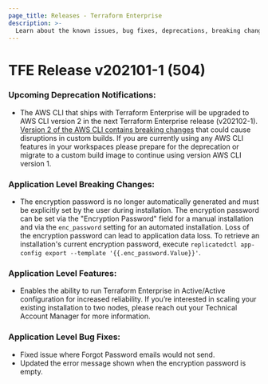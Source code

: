```yaml
---
page_title: Releases - Terraform Enterprise
description: >-
  Learn about the known issues, bug fixes, deprecations, breaking changes, features and security fixes for the v202101-1 (504) release.
---
```


# TFE Release v202101-1 (504)

### Upcoming Deprecation Notifications:

* The AWS CLI that ships with Terraform Enterprise will be upgraded to AWS CLI version 2 in the next Terraform Enterprise release (v202102-1). [Version 2 of the AWS CLI contains breaking changes](https://docs.aws.amazon.com/cli/latest/userguide/cliv2-migration.html) that could cause disruptions in custom builds. If you are currently using any AWS CLI features in your workspaces please prepare for the deprecation or migrate to a custom build image to continue using version AWS CLI version 1.

### Application Level Breaking Changes:

* The encryption password is no longer automatically generated and must be explicitly set by the user during installation. The encryption password can be set via the "Encryption Password" field for a manual installation and via the `enc_password` setting for an automated installation. Loss of the encryption password can lead to application data loss. To retrieve an installation's current encryption password, execute `replicatedctl app-config export --template '{{.enc_password.Value}}'`.

### Application Level Features:

* Enables the ability to run Terraform Enterprise in Active/Active configuration for increased reliability. If you’re interested in scaling your existing installation to two nodes, please reach out your Technical Account Manager for more information.

### Application Level Bug Fixes:

* Fixed issue where Forgot Password emails would not send.
* Updated the error message shown when the encryption password is empty.
